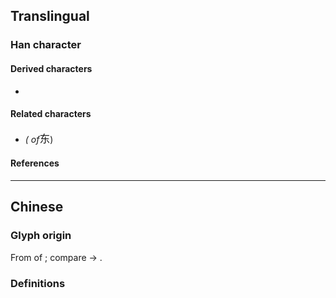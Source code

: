 {{also|車|𛁹|乐|车|示|東|𫠣}}
{{character info}}

==Translingual==
{{stroke order|strokes=5}}

===Han character===
{{Han char|rn=1|rad=一|as=04|sn=5|four=40904|canj=KD|ids=⿻⿻一𠃋小}}

====Derived characters====
* {{l|mul|[[㑈]], [[冻]], [[𪣆]], [[𫹼]], [[陈]], [[胨]], [[栋]], [[𬟽]], [[𭺻]], [[𬢈]], [[鸫]], [[岽]], [[𣱝]], [[𭓎]]}}

====Related characters====
* {{l|mul|[[東]]}} ''({{w|Traditional Chinese|Traditional form}} of ''<big>东</big>)

====References====
{{Han ref|kx=0078.021|hdz=10017.050|uh=4E1C}}

----

==Chinese==

===Glyph origin===
From {{w|cursive script (East Asia)|cursive script}} of {{l|zh|東}}; compare {{zh-l|*車}} → {{zh-l|*车}}.

===Definitions===
{{zh-see|東}}